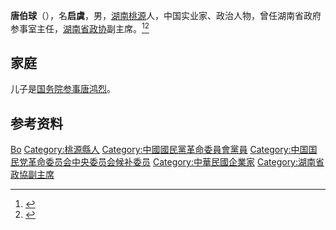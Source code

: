 '''唐伯球'''（{{bd|1891年||1960年}}），名'''启虞'''，男，[[湖南|湖南]][[桃源县|桃源]]人，中国实业家、政治人物，曾任湖南省政府参事室主任，[[湖南省政协|湖南省政协]]副主席。<ref>{{Cite book|title=湖南大辞典|author=禹舜主编; 朱益民, 姚洪波, 易延绶等副主编|publisher=新华出版社|year=1995|isbn=|location=北京|pages=}}</ref><ref>{{Cite book|title=湖南百科全书|author=禹舜主编; 洪期钧副主编|publisher=岳麓书社|year=1999|isbn=|location=长沙|pages=}}</ref>

== 家庭 ==
儿子是[[国务院参事|国务院参事]][[唐鸿烈|唐鸿烈]]。

== 参考资料 ==
{{reflist}}

{{中国人物小作品}}

{{Authority control}}
{{DEFAULTSORT:Tang唐}}
[[Category:唐姓|Bo]]
[[Category:桃源縣人|Category:桃源縣人]]
[[Category:中國國民黨革命委員會黨員|Category:中國國民黨革命委員會黨員]]
[[Category:中国国民党革命委员会中央委员会候补委员|Category:中国国民党革命委员会中央委员会候补委员]]
[[Category:中華民國企業家|Category:中華民國企業家]]
[[Category:湖南省政協副主席|Category:湖南省政協副主席]]